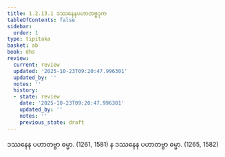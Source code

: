 ```yaml
---
title: 1.2.13.1 ဒဿနေနပဟာတဗ္ဗဒုက
tableOfContents: false
sidebar:
  order: 1
type: tipitaka
basket: ab
book: dhs
review:
  current: review
  updated: '2025-10-23T09:20:47.996301'
  updated_by: ''
  notes: ''
  history:
  - state: review
    date: '2025-10-23T09:20:47.996301'
    updated_by: ''
    notes: ''
    previous_state: draft
---
```



<ReviewStatus review={frontmatter.review} showDetails={true} />

<HypothesisAnnotation frontmatter={frontmatter} />

<DynamicBreadcrumb />

<Division number="105" book="dhs" e="ch" v="29" p="13">

<Paragraph number="245" book="dhs">
ဒဿနေန ပဟာတဗ္ဗာ ဓမ္မာ. (<Emphasis>1261, 1581</Emphasis>)
</Paragraph>

<Paragraph number="246" book="dhs">
န ဒဿနေန ပဟာတဗ္ဗာ ဓမ္မာ. (<Emphasis>1265, 1582</Emphasis>)
</Paragraph>
</Division>